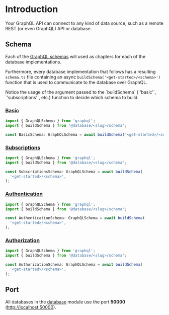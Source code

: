 
# Introduction

Your GraphQL API can connect to any kind of data source, such as a remote REST (or even GraphQL) API or database.

## Schema

Each of the [GraphQL schemas](/get-started#schema) will used as chapters for each of the database implementations.

Furthermore, every database implementation that follows has a resulting `schema.ts` file containing an async `buildSchema('<get-started>/<schema>')` function that is used to communicate to the database over GraphQL.

<Callout>
  Notice the usage of the argument passed to the `buildSchema` (`'basic'`,
  `'subscriptions'`, etc.) function to decide which schema to build.
</Callout>

### [Basic](/get-started#basic)

```ts
import { GraphQLSchema } from 'graphql';
import { buildSchema } from '@database/<slug>/schema';

const BasicSchema: GraphQLSchema = await buildSchema('<get-started>/<schema>');
```

### [Subscriptions](/get-started#subscriptions)

```ts
import { GraphQLSchema } from 'graphql';
import { buildSchema } from '@database/<slug>/schema';

const SubscriptionsSchema: GraphQLSchema = await buildSchema(
  '<get-started>/<schema>',
);
```

### [Authentication](/get-started#authentication)

```ts
import { GraphQLSchema } from 'graphql';
import { buildSchema } from '@database/<slug>/schema';

const AuthenticationSchema: GraphQLSchema = await buildSchema(
  '<get-started>/<schema>',
);
```

### [Authorization](/get-started#authorization)

```ts
import { GraphQLSchema } from 'graphql';
import { buildSchema } from '@database/<slug>/schema';

const AuthorizationSchema: GraphQLSchema = await buildSchema(
  '<get-started>/<schema>',
);
```

## Port

All databases in the [database](/database) module use the port **50000** ([http://localhost:50000](http://localhost:50000)).
